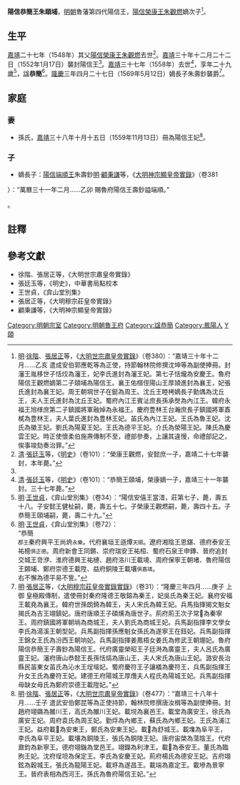 '''陽信恭簡王朱頤埔'''{{BD|1530年||1558年|catIdx=Z朱}}，[[明朝|明朝]]魯藩第四代陽信王，[[明朝藩王列表_(魯王系)#陽信國|陽信榮康王]][[朱觀燃|朱觀燃]]嫡次子<ref name=s380>[[明|明]]·[[徐階|徐階]]、[[張居正|張居正]]等，《[[明實錄|大明世宗肅皇帝實錄]]》（卷380）：“嘉靖三十年十二月……乙亥 遣成安伯郭應乾等為正使，持節翰林院修撰沈坤等為副使捧冊。封瀋王胤移世子恬烄為瀋王，妃李氏進封為瀋王妃。第七子恬爖為安慶王。魯府陽信王觀燃嫡第二子頤埔為陽信王。襄王佑櫍侄陽山王厚熲進封為襄王，妃張氏進封為襄王妃。周王朝堈世子在鋌為周王。沈丘王睦栲嫡長子勤㷒為沈丘王，夫人王氏進封為沈丘王妃。蜀府內江王賓沚庶長孫承㷫為內江王。韓府永福王旭㮖庶第二子鎮國將軍融焯為永福王。慶府豊林王台瀚庶長子鎮國將軍鼒樲為豊林王，夫人葉氏進封為豊林王妃。苖氏為內江王妃。王氏為魯王妃。沈氏為徽王妃。劉氏為陽夏王妃。王氏為德平王妃。介氏為滎陽王妃。陳氏為慶雲王妃。時正使懷柔伯施燾傳制不至，禮部參奏，上讓其違慢，命禮部記之，俟事竣劾奏治罪。”</ref>。

==生平==
[[嘉靖|嘉靖]]二十七年（1548年）其父[[明朝藩王列表_(魯王系)#陽信國|陽信榮康王]][[朱觀燃|朱觀燃]]去世<ref>[[清|清]]·[[張廷玉|張廷玉]]等，《[[明史|明史]]》（卷101）：“榮康王觀燃，安懿庶一子，嘉靖二十七年襲封，本年薨。”</ref>。[[嘉靖|嘉靖]]三十年十二月二十二日（1552年1月17日）襲封陽信王<ref name=s380></ref>。[[嘉靖|嘉靖]]三十七年（1558年）去世<ref>[[清|清]]·[[張廷玉|張廷玉]]等，《[[明史|明史]]》（卷101）：“恭簡王頤埔，榮康嫡一子，嘉靖三十一年襲封。三十七年薨。”</ref>，享年二十九歲<ref>[[明|明]]·[[王世貞|王世貞]]，《弇山堂別集》（卷34）：“陽信安僖王當㳻，莊第七子，薨，壽五十八。子安懿王健杫嗣，薨，壽五十七。子榮康王觀燃嗣，薨，壽四十五。子恭簡王頤埔嗣，薨，壽二十九。”</ref>，[[諡|諡]]'''恭簡'''<ref>[[明|明]]·[[王世貞|王世貞]]，《弇山堂別集》（卷72）：<br>“恭簡<br><small>郡王</small>秦府興平王尚烐<small>永樂</small>。代府襄垣王遜燂<small>天順</small>。遼府湘陰王恩鍖、德府泰安王祐樬<small>俱正德</small>。周府新會王同鏘、崇府瑞安王祐桓、蜀府石泉王申鏄、晉府追封交城王竒洢、淮府德興王祐槤、趙府洛川王載墝、周府保寧王朝堵、魯府陽信王頥埔、鄭府崇德王載陞、益府銅陵王載壤<small>俱嘉靖</small>。<br>右不懈為德平易不訾。”</ref>。[[隆慶_(明朝)|隆慶]]三年四月二十七日（1569年5月12日）嫡長子朱壽鈔襲爵<ref>[[明|明]]·[[張居正|張居正]]等，《[[明實錄|大明穆宗莊皇帝實錄實錄]]》（卷31）：“隆慶三年四月……庚子 上御 皇極殿傳制，遣使冊封秦府隆德王敬鎔為秦王，妃吳氏為秦王妃。襄府安福王載堯為襄王。韓府世孫朗錡為韓王，夫人宋氏為韓王妃。兵馬指揮揭文魁女揭氏為吉王翊鎮妃。唐府唐順王子碩熿為唐世子。荊府荊王次子常𣵧為秦寧王。周府鎮國將軍朝埫為商城王，夫人劉氏為商城王妃。兵馬副指揮李文學女李氏為湯溪王朝型妃。兵馬副指揮孫應魁女孫氏為遂寧王在鈺妃。兵馬副指揮王錦女王氏為汾西王朝垧妃。兵馬副指揮姜鳳梧女姜氏為修武王朝堋妃。魯府陽信恭簡王子壽鈔為陽信王。代府廣靈榮昭王子廷溡為廣靈王，夫人呂氏為廣靈王妃。瀋府唐山恭懿王長孫恬熇為唐山王，夫人宋氏為唐山王妃。潞安長治縣民苖東女苖氏為沁水王埕堦妃。蜀府慶符王子讓檥為慶符王，兵馬副指揮王升女王氏為慶符王妃。建德王府陽城王厚爦夫人程氏為陽城王妃。兵馬副指揮毋缺女毋氏為鄭府崇德王載陞妃。”</ref>。

==家庭==
===妻===
*孫氏，[[嘉靖|嘉靖]]三十八年十月十五日（1559年11月13日）冊為陽信王妃<ref>[[明|明]]·[[徐階|徐階]]、[[張居正|張居正]]等，《[[明實錄|大明世宗肅皇帝實錄]]》（卷477）：“嘉靖三十八年十月……壬子 遣武安伯鄭昆等為正使持節，翰林院修撰唐汝楫等為副使捧冊。封趙府翊鏴為雒川王，高氏為雒川王妃。載㙂為襄邑王。載堂為廣安王，徐氏為廣安王妃。周府袁氏為周王妃。勤烰為內鄉王，蘇氏為內鄉王妃。王氏為浦江王妃。益府載𡑡為安東王，鄭氏為安東王妃。載𡊿為舒城王。載㙫為阜平王，李氏為阜平王妃。載壤為銅陵王，張氏為銅陵王妃。唐府宙棨為蕩陰王。代府鼐鈞為新寧王。德府翊鐖為堂邑王。翊鑅為利津王。載𡎻為泰安王。董氏為臨朐王妃。沈府珵坦為保定王。李氏為安慶王妃。荊府楊氏為德安王妃。吉府翊鉉為穀城王。張氏為龍陽王妃。載垿為遂昌王。載㙐為嘉定王。載墋為景寧王。晉府表相為西河王。孫氏為魯府陽信王妃。”</ref>。

===子===
*嫡長子：[[明朝藩王列表_(魯王系)#陽信國|陽信端順王]]朱壽鈔<ref>[[明|明]]·[[顧秉謙|顧秉謙]]等，《[[明實錄|大明神宗顯皇帝實錄]]》（卷381
）：“萬曆三十一年二月……乙卯 賜魯府陽信王壽鈔謚端順。”</ref>。

==註釋==
{{reflist|2}}

==參考文獻==
*徐階、張居正等，《大明世宗肅皇帝實錄》
*張廷玉等，《明史》，中華書局點校本
*王世貞，《弇山堂別集》
*張居正等，《大明穆宗莊皇帝實錄》
*顧秉謙等，《大明神宗顯皇帝實錄》

{{s-start}}
{{s-bef|before=父榮康王[[朱觀燃|朱觀燃]]}}
{{s-ttl|title=[[明朝藩王列表_(魯王系)#陽信國|明陽信國國王]]|years=1552年－1558年}}
{{s-aft|after=子端順王朱壽鈔}}
{{end}}

[[Category:明朝宗室|Category:明朝宗室]]
[[Category:明朝魯王府|Category:明朝魯王府]]
[[Category:諡恭簡|Category:諡恭簡]]
[[Category:鳳陽人|Category:鳳陽人]]
[[Category:朱姓|Y頤]]